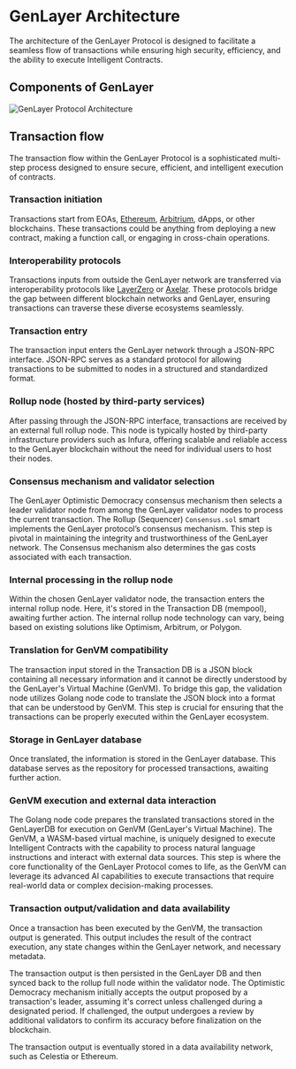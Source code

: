 # GenLayer Architecture

The architecture of the GenLayer Protocol is designed to facilitate a seamless flow of transactions while ensuring high security, efficiency, and the ability to execute Intelligent Contracts. 

## Components of GenLayer

![GenLayer Protocol Architecture](/genlayer-protocol.png)

## Transaction flow

The transaction flow within the GenLayer Protocol is a sophisticated multi-step process designed to ensure secure, efficient, and intelligent execution of contracts.

### Transaction initiation
Transactions start from EOAs, [Ethereum](https://ethereum.org/en/), [Arbitrium](https://arbitrum.io/), dApps, or other blockchains. These transactions could be anything from deploying a new contract, making a function call, or engaging in cross-chain operations.

### Interoperability protocols
Transactions inputs from outside the GenLayer network are transferred via interoperability protocols like [LayerZero](https://layerzero.network/) or [Axelar](https://axelar.network/). These protocols bridge the gap between different blockchain networks and GenLayer, ensuring transactions can traverse these diverse ecosystems seamlessly.

### Transaction entry 
The transaction input enters the GenLayer network through a JSON-RPC interface. JSON-RPC serves as a standard protocol for allowing transactions to be submitted to nodes in a structured and standardized format.

### Rollup node (hosted by third-party services)
After passing through the JSON-RPC interface, transactions are received by an external full rollup node. This node is typically hosted by third-party infrastructure providers such as Infura, offering scalable and reliable access to the GenLayer blockchain without the need for individual users to host their nodes.

### Consensus mechanism and validator selection
The GenLayer Optimistic Democracy consensus mechanism then selects a leader validator node from among the GenLayer validator nodes to process the current transaction. The Rollup (Sequencer) `Consensus.sol` smart implements the GenLayer protocol’s consensus mechanism. This step is pivotal in maintaining the integrity and trustworthiness of the GenLayer network. The Consensus mechanism also determines the gas costs associated with each transaction.

### Internal processing in the rollup node 
Within the chosen GenLayer validator node, the transaction enters the internal rollup node. Here, it's stored in the Transaction DB (mempool), awaiting further action. The internal rollup node technology can vary, being based on existing solutions like Optimism, Arbitrum, or Polygon.

### Translation for GenVM compatibility
The transaction input stored in the Transaction DB is a JSON block containing all necessary information and it cannot be directly understood by the GenLayer's Virtual Machine (GenVM). To bridge this gap, the validation node utilizes Golang node code to translate the JSON block into a format that can be understood by GenVM. This step is crucial for ensuring that the transactions can be properly executed within the GenLayer ecosystem.

### Storage in GenLayer database
Once translated, the information is stored in the GenLayer database. This database serves as the repository for processed transactions, awaiting further action.

###  GenVM execution and external data interaction
The Golang node code prepares the translated transactions stored in the GenLayerDB for execution on GenVM (GenLayer's Virtual Machine). The GenVM, a WASM-based virtual machine, is uniquely designed to execute Intelligent Contracts with the capability to process natural language instructions and interact with external data sources. This step is where the core functionality of the GenLayer Protocol comes to life, as the GenVM can leverage its advanced AI capabilities to execute transactions that require real-world data or complex decision-making processes.

### Transaction output/validation and data availability
Once a transaction has been executed by the GenVM, the transaction output is generated. This output includes the result of the contract execution, any state changes within the GenLayer network, and necessary metadata. 

The transaction output is then persisted in the GenLayer DB and then synced back to the rollup full node within the validator node. The Optimistic Democracy mechanism initially accepts the output proposed by a transaction's leader, assuming it's correct unless challenged during a designated period. If challenged, the output undergoes a review by additional validators to confirm its accuracy before finalization on the blockchain.

The transaction output is eventually stored in a data availability network, such as Celestia or Ethereum.